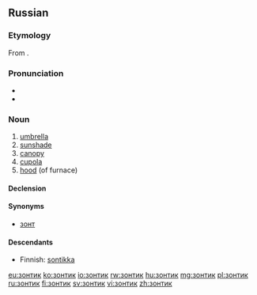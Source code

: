 ==Russian==

===Etymology===
From {{etyl|nl|ru}} {{term|zonnedek||cover from sun|lang=nl}}.

===Pronunciation===
* {{IPA|/ˈzonʲtʲɪk/|lang=ru}}
* {{audio|Ru-зонтик.ogg|audio}}

===Noun===
{{ru-noun|зо́нтик|g=m}}

#[[umbrella]]
#[[sunshade]]
#[[canopy]]
#[[cupola]]
#[[hood]] (of furnace)

====Declension====
{{ru-noun-inan-vel-1||зо́нтик}}

====Synonyms====
*[[зонт]]

====Descendants====
* Finnish: [[sontikka]]

[[eu:зонтик]]
[[ko:зонтик]]
[[io:зонтик]]
[[rw:зонтик]]
[[hu:зонтик]]
[[mg:зонтик]]
[[pl:зонтик]]
[[ru:зонтик]]
[[fi:зонтик]]
[[sv:зонтик]]
[[vi:зонтик]]
[[zh:зонтик]]